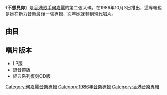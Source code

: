 {{Album infobox | <!-- See Wikipedia:WikiProject_Albums -->
|  Name        = 不想見你
|  Type        = [[專輯|專輯]]
|  Artist      = [[何嘉麗_(歌手)|何嘉麗]]
|  Cover       = 何嘉麗 不想見你.jpg
|  Released    = 1986年10月3日
|  Recorded    = 1986年
|  Genre       = [[粵語流行音樂|粵語流行音樂]]
|  Length      = 38:58
|  Label       = [[索尼音樂娛樂_(香港)|新力音樂]]
|  Number      = 
|  Producer    = [[馮鏡輝|馮鏡輝]]
|  Last album  = [[何嘉麗_(專輯)|何嘉麗]]<br />（1985年）
|  This album  = '''不想見你'''<br />（1986年）
|  Next album  = [[一生一心|一生一心]]<br />（1987年）
}}

《'''不想見你'''》是[[香港|香港]][[歌手|歌手]][[何嘉麗_(歌手)|何嘉麗]]的第二張大碟，在1986年10月3日推出，這專輯也是她在[[索尼音樂娛樂_(香港)|新力音樂]]最後一張專輯，次年她就轉到[[現代唱片|現代唱片]]。

== 曲目 ==
{{Tracklist
| headline = 
| total_length = 38:58

| all_writing = 
| all_music = 
| all_lyrics = 
| all_arranger = 
| all_producer = [[馮鏡輝|馮鏡輝]]

| title1 = 不想見你
| note1 = 
| longnote1 = 第一主打
| writer1 = 
| music1 = 馮鏡輝
| lyrics1 = [[向雪懷|向雪懷]]
| arranger1 = [[鮑比達|鮑比達]]
| producer1 = 
| length1 = 4:28

| title2 = 無可奉告續集
| note2 = 
| longnote2 = 
| writer2 = 
| music2 = [[郭小霖|郭小霖]]
| lyrics2 = [[盧國沾|盧國沾]]
| arranger2 = 郭小霖
| producer2 = 
| length2 = 3:55

| title3 = 永遠富有
| note3 = 
| longnote3 = 
| writer3 = 
| music3 = 馮鏡輝
| lyrics3 = [[林振強|林振強]]
| arranger3 = 郭小霖
| producer3 = 
| length3 = 3:33

| title4 = 微妙的三角
| note4 = 
| longnote4 = 第三主打
| writer4 = 
| music4 = [[周啟生|周啟生]]
| lyrics4 = [[鄭國江|鄭國江]]
| arranger4 = 周啟生
| producer4 = 
| length4 = 3:05

| title5 = 無名字的臉
| note5 = 
| longnote5 = 
| writer5 = 
| music5 = [[松山千春|松山千春]]
| lyrics5 = 盧國沾
| arranger5 = 鮑比達
| producer5 = 
| length5 = 4:26

| title6 = 為何
| note6 = 
| longnote6 = 第二主打
| writer6 = 
| music6 = [[齊秦|齊秦]]
| lyrics6 = 鄭國江
| arranger6 = 郭小霖
| producer6 = 
| length6 = 4:08

| title7 = 戀舞者 
| note7 = 
| longnote7 = 
| writer7 = 
| music7 = [[鈴木喜三郎|鈴木喜三郎]]
| lyrics7 = [[王安迪|王安迪]]
| arranger7 = [[袁卓繁|袁卓繁]]
| producer7 = 
| length7 = 3:51

| title8 = 請你慢行
| note8 = 
| longnote8 = 
| writer8 = 
| music8 = 周啟生
| lyrics8 = [[小美|小美]]
| arranger8 = 周啟生
| producer8 = 
| length8 = 3:36

| title9 = 胸膛上的短髮 
| note9 = 
| longnote9 = 
| writer9 = 
| music9 = [[五輪真弓|五輪真弓]]
| lyrics9 = 盧國沾
| arranger9 = 郭小霖
| producer9 = 
| length9 = 3:06

| title10 = 情是永遠自私
| note10 = 
| longnote10 = 
| writer10 = 
| music10 = [[岡本一生|岡本一生]]
| lyrics10 = 向雪懷
| arranger10 = 郭小霖
| producer10 = 
| length10 = 4:50
}}

== 唱片版本 ==
*LP版
*錄音帶版
*經典系列復刻CD版

[[Category:何嘉麗音樂專輯|Category:何嘉麗音樂專輯]]
[[Category:1986年音樂專輯|Category:1986年音樂專輯]]
[[Category:香港音樂專輯|Category:香港音樂專輯]]
